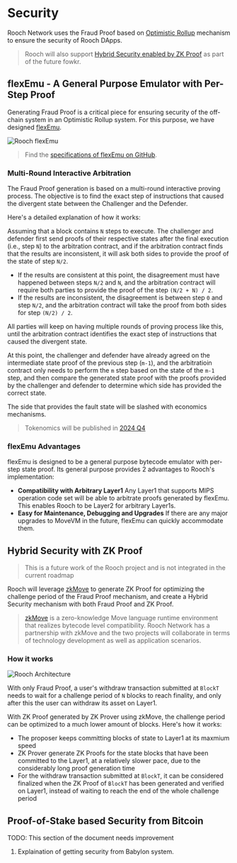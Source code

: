 # Security

Rooch Network uses the Fraud Proof based on [Optimistic Rollup](https://ethereum.org/en/developers/docs/scaling/optimistic-rollups/) mechanism to ensure the security of Rooch DApps.

> Rooch will also support [Hybrid Security enabled by ZK Proof](#hybrid-security-with-zk-proof) as part of the future fowkr.

## flexEmu - A General Purpose Emulator with Per-Step Proof

Generating Fraud Proof is a critical piece for ensuring security of the off-chain system in an Optimistic Rollup system. For this purpose, we have designed [flexEmu](https://github.com/rooch-network/flexemu).


<Image
  src="/docs/rooch-flexemu.png"
  alt="Rooch flexEmu"
  width={500}
  height={500}
  className="mx-auto my-4"
/>

> Find the [specifications of flexEmu on GitHub](https://github.com/rooch-network/flexemu/blob/main/docs/guidelines.md).

### Multi-Round Interactive Arbitration

The Fraud Proof generation is based on a multi-round interactive proving process. The objective is to find the exact step of instructions that caused the divergent state between the Challenger and the Defender.

Here's a detailed explanation of how it works:

Assuming that a block contains `N` steps to execute. The challenger and defender first send proofs of their respective states after the final execution (i.e., step `N`) to the arbitration contract, and if the arbitration contract finds that the results are inconsistent, it will ask both sides to provide the proof of the state of step `N/2`.

- If the results are consistent at this point, the disagreement must have happened between steps `N/2` and `N`, and the arbitration contract will require both parties to provide the proof of the step `(N/2 + N) / 2`.
- If the results are inconsistent, the disagreement is between step `0` and step `N/2`, and the arbitration contract will take the proof from both sides for step `(N/2) / 2`.

All parties will keep on having multiple rounds of proving process like this, until the arbitration contract identifies the exact step of instructions that caused the divergent state.

At this point, the challenger and defender have already agreed on the intermediate state proof of the previous step (`m-1`), and the arbitratioin contract only needs to perform the `m` step based on the state of the `m-1` step, and then compare the generated state proof with the proofs provided by the challenger and defender to determine which side has provided the correct state.

The side that provides the fault state will be slashed with economics mechanisms.

> Tokenomics will be published in [2024 Q4](/learn/miscellaneous/roadmap)

### flexEmu Advantages

flexEmu is designed to be a general purpose bytecode emulator with per-step state proof. Its general purpose provides 2 advantages to Rooch's implementation:

- **Compatibility with Arbitrary Layer1**
  Any Layer1 that supports MIPS operation code set will be able to arbitrate proofs generated by flexEmu. This enables Rooch to be Layer2 for arbitrary Layer1s.
- **Easy for Maintenance, Debugging and Upgrades**
  If there are any major upgrades to MoveVM in the future, flexEmu can quickly accommodate them.

## Hybrid Security with ZK Proof

> This is a future work of the Rooch project and is not integrated in the current roadmap

Rooch will leverage [zkMove](https://www.zkmove.net/) to generate ZK Proof for optimizing the challenge period of the Fraud Proof mechanism, and create a Hybrid Security mechanism with both Fraud Proof and ZK Proof.

> [zkMove](https://www.zkmove.net/) is a zero-knowledge Move language runtime environment that realizes bytecode level compatibility. Rooch Network has a partnership with zkMove and the two projects will collaborate in terms of technology development as well as application scenarios.

### How it works

<Image
  src="/docs/hybrid-security.png"
  alt="Rooch Architecture"
  width={600}
  height={600}
  className="mx-auto my-2"
/>

With only Fraud Proof, a user's withdraw transaction submitted at `BlockT` needs to wait for a challenge period of `N` blocks to reach finality, and only after this the user can withdraw its asset on Layer1.

With ZK Proof generated by ZK Prover using zkMove, the challenge period can be optimized to a much lower amount of blocks. Here's how it works:

- The proposer keeps committing blocks of state to Layer1 at its maxmium speed
- ZK Prover generate ZK Proofs for the state blocks that have been committed to the Layer1, at a relatively slower pace, due to the considerably long proof generation time
- For the withdraw transaction submitted at `BlockT`, it can be considered finalized when the ZK Proof of `BlockT` has been generated and verified on Layer1, instead of waiting to reach the end of the whole challenge period

## Proof-of-Stake based Security from Bitcoin


<Callout>
TODO: This section of the document needs improvement

1. Explaination of getting security from Babylon system.
</Callout>